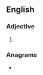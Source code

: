 ==English==

===Adjective===
{{head|en|adjective superlative form}}

# {{en-superlative of|iffy}}

===Anagrams===
* {{anagrams|en|fifties|stiffie}}